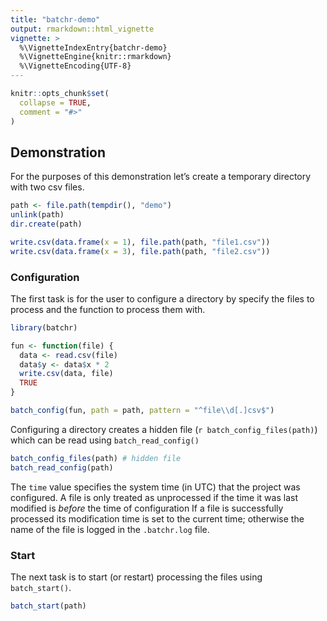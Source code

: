 ```yaml
---
title: "batchr-demo"
output: rmarkdown::html_vignette
vignette: >
  %\VignetteIndexEntry{batchr-demo}
  %\VignetteEngine{knitr::rmarkdown}
  %\VignetteEncoding{UTF-8}
---
```


```r
knitr::opts_chunk$set(
  collapse = TRUE,
  comment = "#>"
)
```

## Demonstration

For the purposes of this demonstration let's create a temporary directory
with two csv files.

```r
path <- file.path(tempdir(), "demo")
unlink(path)
dir.create(path)

write.csv(data.frame(x = 1), file.path(path, "file1.csv"))
write.csv(data.frame(x = 3), file.path(path, "file2.csv"))
```

### Configuration

The first task is for the user to configure a directory by specify the files to process and the function to process them with.
```r
library(batchr)

fun <- function(file) {
  data <- read.csv(file)
  data$y <- data$x * 2
  write.csv(data, file)
  TRUE
}

batch_config(fun, path = path, pattern = "^file\\d[.]csv$")
```

Configuring a directory creates a hidden file (``r batch_config_files(path)``) which can be read using `batch_read_config()`
```r
batch_config_files(path) # hidden file
batch_read_config(path)
```
The `time` value specifies the system time (in UTC) that the project was configured.
A file is only treated as unprocessed if the time it was last modified is *before* the time of configuration 
If a file is successfully processed its modification time is set to the current time; otherwise the name of the file is logged in the `.batchr.log` file.

### Start

The next task is to start (or restart) processing the files using `batch_start()`.
```r
batch_start(path)
```
